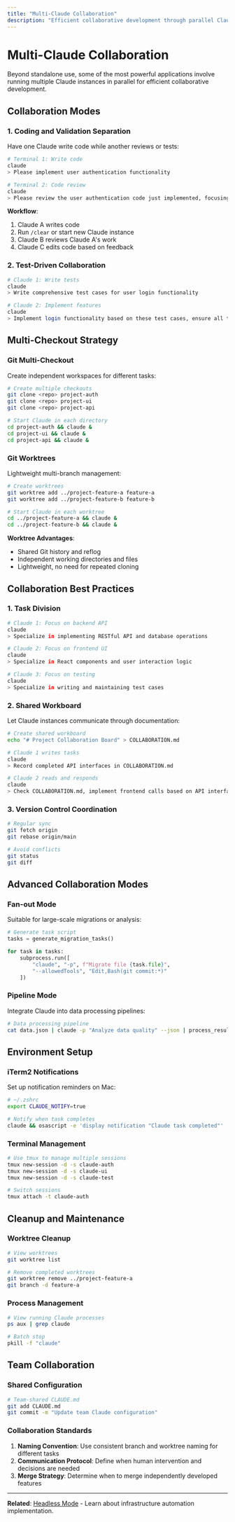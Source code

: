 ```yaml
---
title: "Multi-Claude Collaboration"
description: "Efficient collaborative development through parallel Claude instances"
---
```


# Multi-Claude Collaboration

Beyond standalone use, some of the most powerful applications involve running multiple Claude instances in parallel for efficient collaborative development.

## Collaboration Modes

### 1. Coding and Validation Separation

Have one Claude write code while another reviews or tests:

```bash
# Terminal 1: Write code
claude
> Please implement user authentication functionality

# Terminal 2: Code review  
claude
> Please review the user authentication code just implemented, focusing on security
```

**Workflow**:
1. Claude A writes code
2. Run `/clear` or start new Claude instance
3. Claude B reviews Claude A's work
4. Claude C edits code based on feedback

### 2. Test-Driven Collaboration

```bash
# Claude 1: Write tests
claude
> Write comprehensive test cases for user login functionality

# Claude 2: Implement features
claude  
> Implement login functionality based on these test cases, ensure all tests pass
```

## Multi-Checkout Strategy

### Git Multi-Checkout

Create independent workspaces for different tasks:

```bash
# Create multiple checkouts
git clone <repo> project-auth
git clone <repo> project-ui  
git clone <repo> project-api

# Start Claude in each directory
cd project-auth && claude &
cd project-ui && claude &
cd project-api && claude &
```

### Git Worktrees

Lightweight multi-branch management:

```bash
# Create worktrees
git worktree add ../project-feature-a feature-a
git worktree add ../project-feature-b feature-b

# Start Claude in each worktree
cd ../project-feature-a && claude &
cd ../project-feature-b && claude &
```

**Worktree Advantages**:
- Shared Git history and reflog
- Independent working directories and files
- Lightweight, no need for repeated cloning

## Collaboration Best Practices

### 1. Task Division

```bash
# Claude 1: Focus on backend API
claude
> Specialize in implementing RESTful API and database operations

# Claude 2: Focus on frontend UI
claude
> Specialize in React components and user interaction logic

# Claude 3: Focus on testing
claude  
> Specialize in writing and maintaining test cases
```

### 2. Shared Workboard

Let Claude instances communicate through documentation:

```bash
# Create shared workboard
echo "# Project Collaboration Board" > COLLABORATION.md

# Claude 1 writes tasks
claude
> Record completed API interfaces in COLLABORATION.md

# Claude 2 reads and responds
claude
> Check COLLABORATION.md, implement frontend calls based on API interfaces
```

### 3. Version Control Coordination

```bash
# Regular sync
git fetch origin
git rebase origin/main

# Avoid conflicts
git status
git diff
```

## Advanced Collaboration Modes

### Fan-out Mode

Suitable for large-scale migrations or analysis:

```python
# Generate task script
tasks = generate_migration_tasks()

for task in tasks:
    subprocess.run([
        "claude", "-p", f"Migrate file {task.file}",
        "--allowedTools", "Edit,Bash(git commit:*)"
    ])
```

### Pipeline Mode

Integrate Claude into data processing pipelines:

```bash
# Data processing pipeline
cat data.json | claude -p "Analyze data quality" --json | process_results.py
```

## Environment Setup

### iTerm2 Notifications

Set up notification reminders on Mac:

```bash
# ~/.zshrc
export CLAUDE_NOTIFY=true

# Notify when task completes
claude && osascript -e 'display notification "Claude task completed"'
```

### Terminal Management

```bash
# Use tmux to manage multiple sessions
tmux new-session -d -s claude-auth
tmux new-session -d -s claude-ui
tmux new-session -d -s claude-test

# Switch sessions
tmux attach -t claude-auth
```

## Cleanup and Maintenance

### Worktree Cleanup

```bash
# View worktrees
git worktree list

# Remove completed worktrees
git worktree remove ../project-feature-a
git branch -d feature-a
```

### Process Management

```bash
# View running Claude processes
ps aux | grep claude

# Batch stop
pkill -f "claude"
```

## Team Collaboration

### Shared Configuration

```bash
# Team-shared CLAUDE.md
git add CLAUDE.md
git commit -m "Update team Claude configuration"
```

### Collaboration Standards

1. **Naming Convention**: Use consistent branch and worktree naming for different tasks
2. **Communication Protocol**: Define when human intervention and decisions are needed
3. **Merge Strategy**: Determine when to merge independently developed features

---

**Related**: [Headless Mode](/en/tutorial/advanced/headless-mode) - Learn about infrastructure automation implementation.